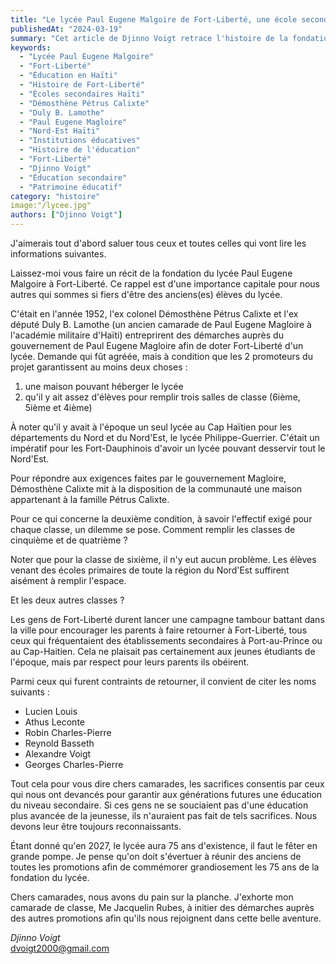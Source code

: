 ```yaml
---
title: "Le lycée Paul Eugene Malgoire de Fort-Liberté, une école secondaire au service de plusieurs générations pendant plus de soixante dix ans"
publishedAt: "2024-03-19"
summary: "Cet article de Djinno Voigt retrace l'histoire de la fondation du lycée Paul Eugene Malgoire à Fort-Liberté en 1952. L'auteur met en lumière les efforts des fondateurs, les conditions de création de l'établissement, et l'importance de cette institution pour l'éducation dans le Nord-Est d'Haïti."
keywords:
  - "Lycée Paul Eugene Malgoire"
  - "Fort-Liberté"
  - "Éducation en Haïti"
  - "Histoire de Fort-Liberté"
  - "Écoles secondaires Haïti"
  - "Démosthène Pétrus Calixte"
  - "Duly B. Lamothe"
  - "Paul Eugene Magloire"
  - "Nord-Est Haïti"
  - "Institutions éducatives"
  - "Histoire de l'éducation"
  - "Fort-Liberté"
  - "Djinno Voigt"
  - "Éducation secondaire"
  - "Patrimoine éducatif"
category: "histoire"
image:"/lycee.jpg"
authors: ["Djinno Voigt"]
---
```


J'aimerais tout d'abord saluer tous ceux et toutes celles qui vont lire les informations suivantes.

Laissez-moi vous faire un récit de la fondation du lycée Paul Eugene Malgoire à Fort-Liberté. Ce rappel est d'une importance capitale pour nous autres qui sommes si fiers d'être des anciens(es) élèves du lycée.

C'était en l'année 1952, l'ex colonel Démosthène Pétrus Calixte et l'ex député Duly B. Lamothe (un ancien camarade de Paul Eugene Magloire à l'académie militaire d'Haïti) entreprirent des démarches auprès du gouvernement de Paul Eugene Magloire afin de doter Fort-Liberté d'un lycée. Demande qui fût agréée, mais à condition que les 2 promoteurs du projet garantissent au moins deux choses :

1. une maison pouvant héberger le lycée
2. qu'il y ait assez d'élèves pour remplir trois salles de classe (6ième, 5ième et 4ième)

À noter qu'il y avait à l'époque un seul lycée au Cap Haïtien pour les départements du Nord et du Nord'Est, le lycée Philippe-Guerrier. C'était un impératif pour les Fort-Dauphinois d'avoir un lycée pouvant desservir tout le Nord'Est.

Pour répondre aux exigences faites par le gouvernement Magloire, Démosthène Calixte mit à la disposition de la communauté une maison appartenant à la famille Pétrus Calixte.

Pour ce qui concerne la deuxième condition, à savoir l'effectif exigé pour chaque classe, un dilemme se pose. Comment remplir les classes de cinquième et de quatrième ?

Noter que pour la classe de sixième, il n'y eut aucun problème. Les élèves venant des écoles primaires de toute la région du Nord'Est suffirent aisément à remplir l'espace.

Et les deux autres classes ?

Les gens de Fort-Liberté durent lancer une campagne tambour battant dans la ville pour encourager les parents à faire retourner à Fort-Liberté, tous ceux qui fréquentaient des établissements secondaires à Port-au-Prince ou au Cap-Haitien. Cela ne plaisait pas certainement aux jeunes étudiants de l'époque, mais par respect pour leurs parents ils obéirent.

Parmi ceux qui furent contraints de retourner, il convient de citer les noms suivants :
- Lucien Louis
- Athus Leconte
- Robin Charles-Pierre
- Reynold Basseth
- Alexandre Voigt
- Georges Charles-Pierre

Tout cela pour vous dire chers camarades, les sacrifices consentis par ceux qui nous ont devancés pour garantir aux générations futures une éducation du niveau secondaire. Si ces gens ne se souciaient pas d'une éducation plus avancée de la jeunesse, ils n'auraient pas fait de tels sacrifices. Nous devons leur être toujours reconnaissants.

Étant donné qu'en 2027, le lycée aura 75 ans d'existence, il faut le fêter en grande pompe. Je pense qu'on doit s'évertuer à réunir des anciens de toutes les promotions afin de commémorer grandiosement les 75 ans de la fondation du lycée.

Chers camarades, nous avons du pain sur la planche. J'exhorte mon camarade de classe, Me Jacquelin Rubes, à initier des démarches auprès des autres promotions afin qu'ils nous rejoignent dans cette belle aventure.

*Djinno Voigt*  
[dvoigt2000@gmail.com](mailto:dvoigt2000@gmail.com) 